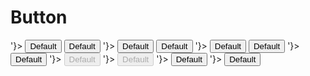 
<Meta title="MDX/Button" />

# Button

<div style={{ display: 'flex', flexDirection: 'column', rowGap: 24 }}>
  <PreviewGroup>
    <PreviewItem label={'<Button />'}>
      <Button size="lg">Default</Button>
    </PreviewItem>
    <PreviewItem label={'&:hover, &:focus'}>
      <Button size="lg">Default</Button>
    </PreviewItem>
  </PreviewGroup>
  <PreviewGroup>
    <PreviewItem label={'<Button variant="outline" />'}>
      <Button size="lg" color="primary" variant="outline">
        Default
      </Button>
    </PreviewItem>
    <PreviewItem label={'&:hover, &:focus'}>
      <Button size="lg" color="primary" variant="outline">
        Default
      </Button>
    </PreviewItem>
  </PreviewGroup>
  <PreviewGroup>
    <PreviewItem label={'<Button variant="text" />'}>
      <Button size="lg" color="primary" variant="text">
        Default
      </Button>
    </PreviewItem>
    <PreviewItem label={'&:hover, &:focus'}>
      <Button size="lg" color="primary" variant="text">
        Default
      </Button>
    </PreviewItem>
  </PreviewGroup>
  <PreviewGroup>
    <PreviewItem label={'<Button disableShadow />'}>
      <Button size="lg" color="primary" disableShadow>
        Default
      </Button>
    </PreviewItem>
  </PreviewGroup>
  <PreviewGroup>
    <PreviewItem label={'<Button disabled />'}>
      <Button size="lg" disabled>
        Default
      </Button>
    </PreviewItem>
    <PreviewItem label={'<Button variant="text" disabled />'}>
      <Button size="lg" disabled variant="text">
        Default
      </Button>
    </PreviewItem>
  </PreviewGroup>
  <PreviewGroup>
    <PreviewItem label={'<Button color="primary" startIcon="local_grocery_store" />'}>
      <Button color="primary" startIcon="local_grocery_store" >
        Default
      </Button>
    </PreviewItem>
    <PreviewItem label={'<Button color="primary" endIcon="local_grocery_store" />'}>
      <Button color="primary" endIcon="local_grocery_store">
        Default
      </Button>
    </PreviewItem>
  </PreviewGroup>
</div>
